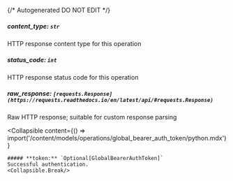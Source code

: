 {/* Autogenerated DO NOT EDIT  */}

##### **content_type:** `str`
HTTP response content type for this operation

##### **status_code:** `int`
HTTP response status code for this operation

##### **raw_response:** `[requests.Response](https://requests.readthedocs.io/en/latest/api/#requests.Response)`
Raw HTTP response; suitable for custom response parsing

<Collapsible
    content={() => import('/content/models/operations/global_bearer_auth_token/python.mdx')}
>
    ##### **token:** `Optional[GlobalBearerAuthToken]`
    Successful authentication.
    <Collapsible.Break/>
</Collapsible>

